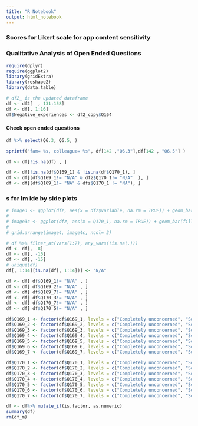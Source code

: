 ```yaml
---
title: "R Notebook"
output: html_notebook
---
```



### Scores for Likert scale for app content sensitivity
### Qualitative Analysis of Open Ended Questions
```r
require(dplyr)
require(ggplot2)
library(gridExtra)  
library(reshape2)
library(data.table)
```

```r
# df2_ is the updated dataframe 
df <- df2[  , 131:158]
df <- df[, 1:16]
df$Negative_experiences <- df2_copy$Q164 
```

#### Check open ended questions
```r
df %>% select(Q6.3, Q6.5, )
```
```r
sprintf("fam= %s, colleague= %s", df[142 ,"Q6.3"],df[142 , "Q6.5"] )
```


```r
df <- df[!is.na(df) , ]

df <- df[!is.na(df$Q169_1) & !is.na(df$Q170_1), ]
df <- df[(df$Q169_1!= "N/A" & dfz$Q170_1!= "N/A"  ), ]
df <- df[(df$Q169_1!= "NA" & dfz$Q170_1 != "NA"), ]
```


### s for Im ide by side plots
```r
# image3 <- ggplot(dfz, aes(x = dfz$variable, na.rm = TRUE)) + geom_bar( fill = "cornflowerblue",color="black") +  labs(x = "Likert Scale for concern",  y = "Participants count", title = "Family member reads") + theme(axis.text.x = element_text(face = "bold", color = "#993333", size = 8, angle = 90))
# 
# image3c <- ggplot(dfz, aes(x = Q170_1, na.rm = TRUE)) + geom_bar(fill = "cornflowerblue",color="black") +  labs(x = "Likert Scale for concern",  y = "Participants count", title = "Colleague reads") + theme(axis.text.x = element_text(face = "bold", color = "#993333", size = 8, angle = 90))
# 
# grid.arrange(image4, image4c, ncol= 2)
```



```r
# df %>% filter_at(vars(1:7), any_vars(!is.na(.)))
df <- df[, -8]
df <- df[, -16]
df <- df[, -15]
# unique(df)
df[, 1:14][is.na(df[, 1:14])] <- "N/A"

df <- df[ df$Q169_1!= "N/A" , ]
df <- df[ df$Q169_2!= "N/A" , ]
df <- df[ df$Q169_7!= "N/A" , ]
df <- df[ df$Q170_3!= "N/A" , ]
df <- df[ df$Q170_7!= "N/A" , ]
df <- df[ df$Q170_5!= "N/A" , ]
```

```r
df$Q169_1 <- factor(df$Q169_1, levels = c("Completely unconcerned", "Somwhat unconcerned", "Neither concerned nor unconcerned", "Somwhat concerned", "Extremely concerned"), ordered = TRUE)
df$Q169_2 <- factor(df$Q169_2, levels = c("Completely unconcerned", "Somwhat unconcerned", "Neither concerned nor unconcerned", "Somwhat concerned", "Extremely concerned"), ordered = TRUE)
df$Q169_3 <- factor(df$Q169_3, levels = c("Completely unconcerned", "Somwhat unconcerned", "Neither concerned nor unconcerned", "Somwhat concerned", "Extremely concerned"), ordered = TRUE)
df$Q169_4 <- factor(df$Q169_4, levels = c("Completely unconcerned", "Somwhat unconcerned", "Neither concerned nor unconcerned", "Somwhat concerned", "Extremely concerned"), ordered = TRUE)
df$Q169_5 <- factor(df$Q169_5, levels = c("Completely unconcerned", "Somwhat unconcerned", "Neither concerned nor unconcerned", "Somwhat concerned", "Extremely concerned"), ordered = TRUE)
df$Q169_6 <- factor(df$Q169_6, levels = c("Completely unconcerned", "Somwhat unconcerned", "Neither concerned nor unconcerned", "Somwhat concerned", "Extremely concerned"), ordered = TRUE)
df$Q169_7 <- factor(df$Q169_7, levels = c("Completely unconcerned", "Somwhat unconcerned", "Neither concerned nor unconcerned", "Somwhat concerned", "Extremely concerned"), ordered = TRUE)
```
```r
df$Q170_1 <- factor(df$Q170_1, levels = c("Completely unconcerned", "Somwhat unconcerned", "Neither concerned nor unconcerned", "Somwhat concerned", "Extremely concerned"), ordered = TRUE)
df$Q170_2 <- factor(df$Q170_2, levels = c("Completely unconcerned", "Somwhat unconcerned", "Neither concerned nor unconcerned", "Somwhat concerned", "Extremely concerned"), ordered = TRUE)
df$Q170_3 <- factor(df$Q170_3, levels = c("Completely unconcerned", "Somwhat unconcerned", "Neither concerned nor unconcerned", "Somwhat concerned", "Extremely concerned"), ordered = TRUE)
df$Q170_4 <- factor(df$Q170_4, levels = c("Completely unconcerned", "Somwhat unconcerned", "Neither concerned nor unconcerned", "Somwhat concerned", "Extremely concerned"), ordered = TRUE)
df$Q170_5 <- factor(df$Q170_5, levels = c("Completely unconcerned", "Somwhat unconcerned", "Neither concerned nor unconcerned", "Somwhat concerned", "Extremely concerned"), ordered = TRUE)
df$Q170_6 <- factor(df$Q170_6, levels = c("Completely unconcerned", "Somwhat unconcerned", "Neither concerned nor unconcerned", "Somwhat concerned", "Extremely concerned"), ordered = TRUE)
df$Q170_7 <- factor(df$Q170_7, levels = c("Completely unconcerned", "Somwhat unconcerned", "Neither concerned nor unconcerned", "Somwhat concerned", "Extremely concerned"), ordered = TRUE)
```


```r
df <- df%>% mutate_if(is.factor, as.numeric)
summary(df)
rm(df_m)
```




